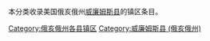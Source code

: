 本分类收录美国俄亥俄州[[威廉姆斯县_(俄亥俄州)|威廉姆斯县]]的镇区条目。

[[Category:俄亥俄州各县镇区|Category:俄亥俄州各县镇区]]
[[Category:威廉姆斯县_(俄亥俄州)|Category:威廉姆斯县 (俄亥俄州)]]